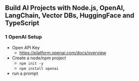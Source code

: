 ## Build AI Projects with Node.js, OpenAI, LangChain, Vector DBs, HuggingFace and TypeScript

### 1 OpenAI Setup

- Open API Key
  - https://platform.openai.com/docs/overview
- Create a node/npm project
  - `npm init -y`
  - `npm install openai`
- run a prompt
